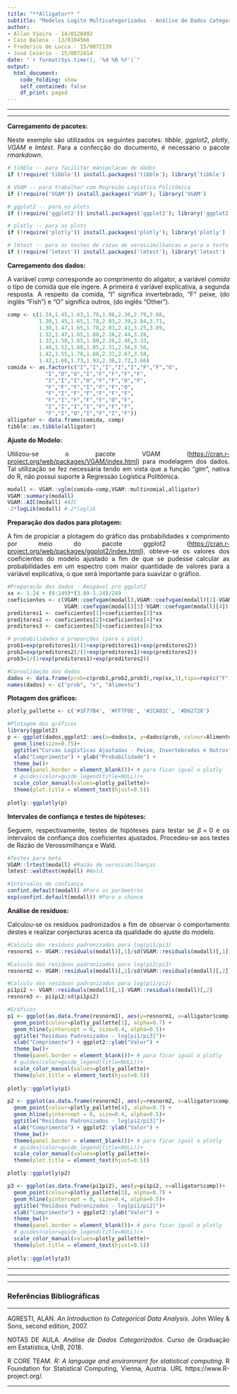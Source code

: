 ```yaml
---
title: "**Alligator** "
subtitle: "Modelos Logito Multicategorizados - Análise de Dados Categorizados - Prova 3"
author: 
- Allan Vieira - 14/0128492
- Caio Balena - 13/0104566
- Frederico de Lucca - 15/0072139
- José Cezário - 15/0072414
date: "`r format(Sys.time(), '%d %B %Y')`"
output:
  html_document:
    code_folding: show
    self_contained: false
    df_print: paged
---
```


<!-- self_contained: false --- para nao dar pau do plotly com firefox -->
<!-- df_print para as formas de imprimir data frames e tibbles -->
<!-- ver https://rmarkdown.rstudio.com/html_document_format.html -->


<!-- para justificar texto no markdown -->
<!-- https://stackoverflow.com/questions/43222169/how-to-justify-the-text-to-both-sides-when-knitting-html-in-rmarkdown -->
<style>
body {
text-align: justify}
</style>



<!-- para acrescentar logo da unb no cabeçalho -->
<script>
   $(document).ready(function() {
     $head = $('#header');
     $head.prepend('<img src=\"unb3.png\" style=\"float: right;width: 150px;\"/>')
   });
</script>

---

---


**Carregamento de pacotes:**

Neste exemplo são utilizados os seguintes pacotes: *tibble*, *ggplot2*, *plotly*, *VGAM* e *lmtest*. Para a confecção do documento, é necessário o pacote *rmarkdown*.

```r
# tibble -- para facilitar manipulacao de dados
if (!require('tibble')) install.packages('tibble'); library('tibble')

# VGAM -- para trabalhar com Regresão Logística Politômica
if (!require('VGAM')) install.packages('VGAM'); library('VGAM')

# ggplot2 -- para os plots
if (!require('ggplot2')) install.packages('ggplot2'); library('ggplot2')

# plotly -- para os plots
if (!require('plotly')) install.packages('plotly'); library('plotly')

# lmtest -- para os testes de razao de verossimilhancas e para o teste de wald
if (!require('lmtest')) install.packages('lmtest'); library('lmtest')

```


**Carregamento dos dados:**


A variável *comp* corresponde ao comprimento do aligator, a variável *comida* o tipo de comida que ele ingere. A primeira é variável explicativa, a segunda resposta. A respeito da comida, "I" significa invertebrado, "F" peixe, (do inglês "Fish") e "O" significa outros, (do inglês "Other").
```r
comp <- c(1.24,1.45,1.63,1.78,1.98,2.36,2.79,3.68,
          1.30,1.45,1.65,1.78,2.03,2.39,2.84,3.71,
          1.30,1.47,1.65,1.78,2.03,2.41,3.25,3.89,
          1.32,1.47,1.65,1.80,2.16,2.44,3.28,
          1.32,1.50,1.65,1.80,2.26,2.46,3.33,
          1.40,1.52,1.68,1.85,2.31,2.56,3.56,
          1.42,1.55,1.70,1.88,2.31,2.67,3.58,
          1.42,1.60,1.73,1.93,2.36,2.72,3.66)
comida <- as.factor(c("I","I","I","I","I","F","F","O",
            "I","O","O","I","F","F","F","F",
            "I","I","I","O","F","F","O","F",
            "F","F","F","I","F","F","O",
            "F","I","F","F","F","F","F",
            "F","I","F","F","F","O","F",
            "I","I","I","I","F","F","F",
            "F","I","O","I","F","I","F"))
alligator <- data.frame(comida, comp)
tibble::as.tibble(alligator)
```


**Ajuste do Modelo:**

Utilizou-se o pacote VGAM (<https://cran.r-project.org/web/packages/VGAM/index.html>) para modelagem dos dados. Tal utilização se fez necessária tendo em vista que a função "*glm*", nativa do R, não possui suporte à Regressão Logística Politômica.

```r
modall <- VGAM::vglm(comida~comp,VGAM::multinomial,alligator)
VGAM::summary(modall) 
VGAM::AIC(modall) #AIC
-2*logLik(modall) #-2*loglik
```


**Preparação dos dados para plotagem:**

A fim de propiciar a plotagem do gráfico das probabilidades x comprimento por meio do pacote ggplot2 (<https://cran.r-project.org/web/packages/ggplot2/index.html>), obteve-se os valores dos coeficientes do modelo ajustado a fim de que se pudesse calcular as probabilidades em um espectro com maior quantidade de valores para a variável explicativa, o que será importante para suavizar o gráfico.

```r
#Preparação dos dados - Amigável pro ggplot2
xx <- 1.24 + (0:249)*(3.89-1.24)/249
coeficientes <- c(VGAM::coefvgam(modall),VGAM::coefvgam(modall)[1]-VGAM::coefvgam(modall)[2],
                  VGAM::coefvgam(modall)[3]-VGAM::coefvgam(modall)[4])
preditores1 <- coeficientes[1]+coeficientes[3]*xx
preditores2 <- coeficientes[2]+coeficientes[4]*xx
preditores3 <- coeficientes[5]+coeficientes[6]*xx

# probabilidades e proporções (para o plot)
prob1=exp(preditores1)/(1+exp(preditores1)+exp(preditores2))
prob2=exp(preditores2)/(1+exp(preditores1)+exp(preditores2))
prob3=1/(1+exp(preditores1)+exp(preditores2))

#Consolidação dos dados
dados <- data.frame(prob=c(prob1,prob2,prob3),rep(xx,3),tipo=rep(c("F","I","O"),each=length(xx)))
names(dados) <- c("prob", "x", "Alimento")
```


**Plotagem dos gráficos:**

```r
plotly_pallette <- c('#1F77B4', '#FF7F0E', '#2CA02C', '#D62728')

#Plotagem dos gráficos
library(ggplot2)
p <- ggplot(dados,ggplot2::aes(x=dados$x, y=dados$prob, colour=Alimento)) + 
  geom_line(size=0.75)+
  ggtitle("Curvas Logísticas Ajustadas - Peixe, Invertebrados e Outros")+
  xlab("Comprimento") + ylab("Probabilidade") +
  theme_bw()+
  theme(panel.border = element_blank())+ # para ficar igual o plotly
  # guides(color=guide_legend(title=NULL))+
  scale_color_manual(values=plotly_pallette)+
  theme(plot.title = element_text(hjust=0.5))
  
plotly::ggplotly(p)


```

\s\s

**Intervalos de confiança e testes de hipóteses:**

Seguem, respectivamente, testes de hipóteses para testar se $\beta = 0$ e os intervalos de confiança dos coeficientes ajustados. Procedeu-se aos testes de Razão de Verossimilhança e Wald.

```r
#Testes para beta
VGAM::lrtest(modall) #Razão de verossimilhanças
lmtest::waldtest(modall) #Wald.

#Intervalos de confiança
confint.default(modall) #Para os parâmetros
exp(confint.default(modall)) #Para a chance
```


**Análise de resíduos:**

Calculou-se os resíduos padronizados a fim de observar o comportamento destes e realizar conjecturas acerca da qualidade do ajuste do modelo.

```r
#Calculo dos resíduos padronizados para log(pi1/pi3)
resnorm1 <- VGAM::residuals(modall)[,1]/sd(VGAM::residuals(modall)[,1])

#Calculo dos resíduos padronizados para log(pi2/pi3)
resnorm2 <- VGAM::residuals(modall)[,2]/sd(VGAM::residuals(modall)[,2]) 

#Calculo dos resíduos padronizados para log(pi1/pi2)
pi1pi2 <- VGAM::residuals(modall)[,1]-VGAM::residuals(modall)[,2]
resnorm3 <- pi1pi2/sd(pi1pi2)

#Gráficos
p1 <- ggplot(as.data.frame(resnorm1), aes(y=resnorm1, x=alligator$comp)) + 
  geom_point(colour=plotly_pallette[1], alpha=0.7) +
  geom_hline(yintercept = 0, size=0.4, alpha=0.5)+
  ggtitle("Resíduos Padronizados - log[pi1/pi3]")+
  xlab("Comprimento") + ggplot2::ylab("Valor") + 
  theme_bw()+
  theme(panel.border = element_blank())+ # para ficar igual o plotly
  # guides(color=guide_legend(title=NULL))+
  scale_color_manual(values=plotly_pallette)+
  theme(plot.title = element_text(hjust=0.5))
  
plotly::ggplotly(p1)

p2 <- ggplot(as.data.frame(resnorm2), aes(y=resnorm2, x=alligator$comp)) + 
  geom_point(colour=plotly_pallette[4], alpha=0.7) +
  geom_hline(yintercept = 0, size=0.4, alpha=0.5)+
  ggtitle("Resíduos Padronizados - log[pi2/pi3]")+
  xlab("Comprimento") + ggplot2::ylab("Valor") + 
  theme_bw()+
  theme(panel.border = element_blank())+ # para ficar igual o plotly
  # guides(color=guide_legend(title=NULL))+
  scale_color_manual(values=plotly_pallette)+
  theme(plot.title = element_text(hjust=0.5))

plotly::ggplotly(p2)

p3 <- ggplot(as.data.frame(pi1pi2), aes(y=pi1pi2, x=alligator$comp))+
  geom_point(colour=plotly_pallette[3], alpha=0.7) +
  geom_hline(yintercept = 0, size=0.4, alpha=0.5)+
  ggtitle("Resíduos Padronizados - log[pi1/pi2]")+
  xlab("Comprimento") + ggplot2::ylab("Valor") + 
  theme_bw()+
  theme(panel.border = element_blank())+ # para ficar igual o plotly
  # guides(color=guide_legend(title=NULL))+
  scale_color_manual(values=plotly_pallette)+
  theme(plot.title = element_text(hjust=0.5))
  
plotly::ggplotly(p3)
```



\s\s

\s\s




---

---

---

### Referências Bibliográficas

---


AGRESTI, ALAN. *An Introduction to Categorical Data Analysis*. John Wiley & Sons, second edition, 2007.

NOTAS DE AULA. *Análise de Dados Categorizados*. Curso de Graduação em Estatística, UnB, 2018.

R CORE TEAM. *R: A language and environment for statistical computing*. R Foundation for Statistical Computing, Vienna, Austria. URL https://www.R-project.org/.

---